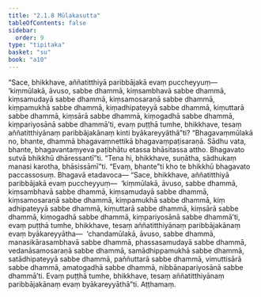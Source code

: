 ```yaml
---
title: "2.1.8 Mūlakasutta"
tableOfContents: false
sidebar:
  order: 9
type: "tipitaka"
basket: "su"
book: "a10"
---
```



<DynamicBreadcrumb />

<Division number="58" book="a10">

<Paragraph number="421" book="a10">
“Sace, bhikkhave, aññatitthiyā paribbājakā evaṃ puccheyyuṃ—  ‘kiṃmūlakā, āvuso, sabbe dhammā, kiṃsambhavā sabbe dhammā, kiṃsamudayā sabbe dhammā, kiṃsamosaraṇā sabbe dhammā, kiṃpamukhā sabbe dhammā, kiṃadhipateyyā sabbe dhammā, kiṃuttarā sabbe dhammā, kiṃsārā sabbe dhammā, kiṃogadhā sabbe dhammā, kiṃpariyosānā sabbe dhammā’ti, evaṃ puṭṭhā tumhe, bhikkhave, tesaṃ aññatitthiyānaṃ paribbājakānaṃ kinti byākareyyāthā”ti? “Bhagavaṃmūlakā no, bhante, dhammā bhagavaṃnettikā bhagavaṃpaṭisaraṇā. Sādhu vata, bhante, bhagavantaṃyeva paṭibhātu etassa bhāsitassa attho. Bhagavato sutvā bhikkhū dhāressantī”ti.
</Paragraph>

<Paragraph number="422" book="a10">
“Tena hi, bhikkhave, suṇātha, sādhukaṃ manasi karotha, bhāsissāmī”ti. “Evaṃ, bhante”ti kho te bhikkhū bhagavato paccassosuṃ. Bhagavā etadavoca—
</Paragraph>

<Paragraph number="423" book="a10">
“Sace, bhikkhave, aññatitthiyā paribbājakā evaṃ puccheyyuṃ—  ‘kiṃmūlakā, āvuso, sabbe dhammā, kiṃsambhavā sabbe dhammā, kiṃsamudayā sabbe dhammā, kiṃsamosaraṇā sabbe dhammā, kiṃpamukhā sabbe dhammā, kiṃ adhipateyyā sabbe dhammā, kiṃuttarā sabbe dhammā, kiṃsārā sabbe dhammā, kiṃogadhā sabbe dhammā, kiṃpariyosānā sabbe dhammā’ti, evaṃ puṭṭhā tumhe, bhikkhave, tesaṃ aññatitthiyānaṃ paribbājakānaṃ evaṃ byākareyyātha—  ‘chandamūlakā, āvuso, sabbe dhammā, manasikārasambhavā sabbe dhammā, phassasamudayā sabbe dhammā, vedanāsamosaraṇā sabbe dhammā, samādhippamukhā sabbe dhammā, satādhipateyyā sabbe dhammā, paññuttarā sabbe dhammā, vimuttisārā sabbe dhammā, amatogadhā sabbe dhammā, nibbānapariyosānā sabbe dhammā’ti. Evaṃ puṭṭhā tumhe, bhikkhave, tesaṃ aññatitthiyānaṃ paribbājakānaṃ evaṃ byākareyyāthā”ti.

</Paragraph>
</Division>

<Paragraph number="424" type="center" book="a10">
Aṭṭhamaṃ.
</Paragraph>
